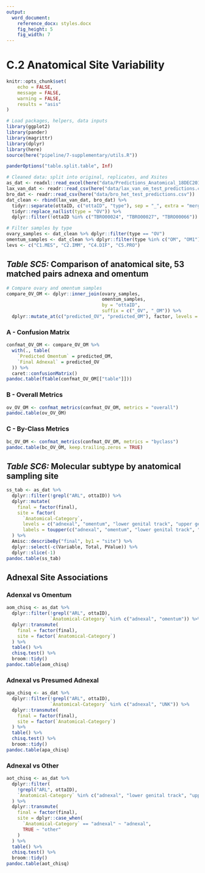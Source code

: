 ```yaml
---
output:
  word_document:
    reference_docx: styles.docx
    fig_height: 5
    fig_width: 7
---
```


# C.2 Anatomical Site Variability

```r
knitr::opts_chunk$set(
	echo = FALSE,
	message = FALSE,
	warning = FALSE,
	results = "asis"
)
```

```r
# Load packages, helpers, data inputs
library(ggplot2)
library(pander)
library(magrittr)
library(dplyr)
library(here)
source(here("pipeline/7-supplementary/utils.R"))

panderOptions("table.split.table", Inf)

# Cleaned data: split into original, replicates, and Xsites
as_dat <- readxl::read_excel(here("data/Predictions_Anatomical_18DEC2018MA.xlsx"))
lax_van_dat <- readr::read_csv(here("data/lax_van_om_test_predictions.csv"))
bro_dat <- readr::read_csv(here("data/bro_het_test_predictions.csv"))
dat_clean <- rbind(lax_van_dat, bro_dat) %>%
  tidyr::separate(ottaID, c("ottaID", "type"), sep = "_", extra = "merge", fill = "right") %>%
  tidyr::replace_na(list(type = "OV")) %>% 
  dplyr::filter(!ottaID %in% c("TBRO00024", "TBRO00027", "TBRO00066"))

# Filter samples by type
ovary_samples <- dat_clean %>% dplyr::filter(type == "OV")
omentum_samples <- dat_clean %>% dplyr::filter(type %in% c("OM", "OM1"))
levs <- c("C1.MES", "C2.IMM", "C4.DIF", "C5.PRO")
```

## _Table SC5:_ Comparison of anatomical site, 53 matched pairs adnexa and omentum

```r
# Compare ovary and omentum samples
compare_OV_OM <- dplyr::inner_join(ovary_samples,
                                   omentum_samples,
                                   by = "ottaID",
                                   suffix = c("_OV", "_OM")) %>% 
  dplyr::mutate_at(c("predicted_OV", "predicted_OM"), factor, levels = levs)
```

### A - Confusion Matrix

```r
confmat_OV_OM <- compare_OV_OM %>% 
  with(., table(
    `Predicted Omentum` = predicted_OM,
    `Final Adnexal` = predicted_OV
  )) %>% 
  caret::confusionMatrix()
pandoc.table(ftable(confmat_OV_OM[["table"]]))
```

### B - Overall Metrics

```r
ov_OV_OM <- confmat_metrics(confmat_OV_OM, metrics = "overall")
pandoc.table(ov_OV_OM)
```

### C - By-Class Metrics

```r
bc_OV_OM <- confmat_metrics(confmat_OV_OM, metrics = "byclass")
pandoc.table(bc_OV_OM, keep.trailing.zeros = TRUE)
```

## _Table SC6:_ Molecular subtype by anatomical sampling site

```r
ss_tab <- as_dat %>% 
  dplyr::filter(!grepl("ARL", ottaID)) %>% 
  dplyr::mutate(
    final = factor(final),
    site = factor(
      `Anatomical-Category`,
      levels = c("adnexal", "omentum", "lower genital track", "upper genital track", "peritoneal", "UNK"),
      labels = toupper(c("adnexal", "omentum", "lower genital track", "upper genital track", "peritoneal", "presumed adnexal")))
  ) %>% 
  Amisc::describeBy("final", by1 = "site") %>% 
  dplyr::select(-c(Variable, Total, PValue)) %>% 
  dplyr::slice(-1)
pandoc.table(ss_tab)
```

## Adnexal Site Associations

### Adenxal vs Omentum

```r
aom_chisq <- as_dat %>% 
  dplyr::filter(!grepl("ARL", ottaID),
                `Anatomical-Category` %in% c("adnexal", "omentum")) %>% 
  dplyr::transmute(
    final = factor(final),
    site = factor(`Anatomical-Category`)
  ) %>% 
  table() %>% 
  chisq.test() %>% 
  broom::tidy()
pandoc.table(aom_chisq)
```

### Adnexal vs Presumed Adnexal

```r
apa_chisq <- as_dat %>% 
  dplyr::filter(!grepl("ARL", ottaID),
                `Anatomical-Category` %in% c("adnexal", "UNK")) %>% 
  dplyr::transmute(
    final = factor(final),
    site = factor(`Anatomical-Category`)
  ) %>% 
  table() %>% 
  chisq.test() %>% 
  broom::tidy()
pandoc.table(apa_chisq)
```

### Adnexal vs Other

```r
aot_chisq <- as_dat %>% 
  dplyr::filter(
    !grepl("ARL", ottaID),
    `Anatomical-Category` %in% c("adnexal", "lower genital track", "upper genital track", "peritoneal")
  ) %>% 
  dplyr::transmute(
    final = factor(final),
    site = dplyr::case_when(
      `Anatomical-Category` == "adnexal" ~ "adnexal",
      TRUE ~ "other"
    )
  ) %>% 
  table() %>% 
  chisq.test() %>% 
  broom::tidy()
pandoc.table(aot_chisq)
```
